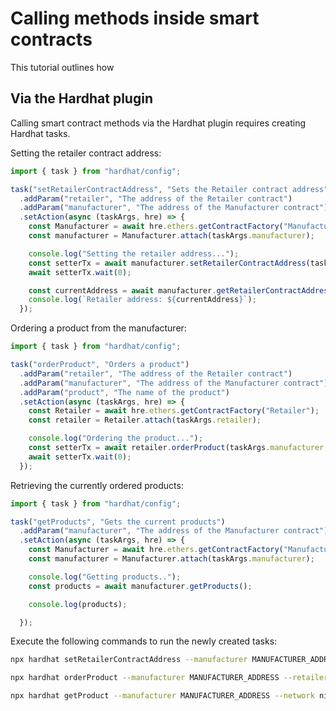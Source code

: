 # Calling methods inside smart contracts

This tutorial outlines how 

## Via the Hardhat plugin

Calling smart contract methods via the Hardhat plugin requires creating Hardhat tasks.

Setting the retailer contract address:

```typescript showLineNumbers
import { task } from "hardhat/config";

task("setRetailerContractAddress", "Sets the Retailer contract address")
  .addParam("retailer", "The address of the Retailer contract")
  .addParam("manufacturer", "The address of the Manufacturer contract")
  .setAction(async (taskArgs, hre) => {
    const Manufacturer = await hre.ethers.getContractFactory("Manufacturer");
    const manufacturer = Manufacturer.attach(taskArgs.manufacturer);

    console.log("Setting the retailer address...");
    const setterTx = await manufacturer.setRetailerContractAddress(taskArgs.retailer);
    await setterTx.wait(0);

    const currentAddress = await manufacturer.getRetailerContractAddress();
    console.log(`Retailer address: ${currentAddress}`);
  });
```

Ordering a product from the manufacturer:

```typescript showLineNumbers
import { task } from "hardhat/config";

task("orderProduct", "Orders a product")
  .addParam("retailer", "The address of the Retailer contract")
  .addParam("manufacturer", "The address of the Manufacturer contract")
  .addParam("product", "The name of the product")
  .setAction(async (taskArgs, hre) => {
    const Retailer = await hre.ethers.getContractFactory("Retailer");
    const retailer = Retailer.attach(taskArgs.retailer);

    console.log("Ordering the product...");
    const setterTx = await retailer.orderProduct(taskArgs.manufacturer, taskArgs.product);
    await setterTx.wait(0);
  });
```

Retrieving the currently ordered products:

```typescript showLineNumbers
import { task } from "hardhat/config";

task("getProducts", "Gets the current products")
  .addParam("manufacturer", "The address of the Manufacturer contract")
  .setAction(async (taskArgs, hre) => {
    const Manufacturer = await hre.ethers.getContractFactory("Manufacturer");
    const manufacturer = Manufacturer.attach(taskArgs.manufacturer);

    console.log("Getting products..");
    const products = await manufacturer.getProducts();

    console.log(products);

  });
```

Execute the following commands to run the newly created tasks:

```bash
npx hardhat setRetailerContractAddress --manufacturer MANUFACTURER_ADDRESS --retailer RETAILER_ADDRESS
```

```bash
npx hardhat orderProduct --manufacturer MANUFACTURER_ADDRESS --retailer RETAILER_ADDRESS --product PRODUCT_NAME
```

```bash
npx hardhat getProduct --manufacturer MANUFACTURER_ADDRESS --network nil_cluster
```

